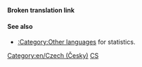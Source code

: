 '''Broken translation link'''{{en/-}}{{en/Bilingual box| Cs
| ''Tato stránka obsahuje index pro celou řadu '''článků v češtině''' v OpenTTD Wiki.
| ''This page provides an index for a wide range of '''articles in Czech''' in OpenTTD Wiki.<br/>Articles with {{en/S|Other_languages}} template with'' '''<code><nowiki>language_page=cs</nowiki></code>''' ''parameter automatically link here.''
}}

====See also====
*[[Category/en/Other languages|:Category:Other languages]] for statistics.

[[Category:en/Czech (Česky)]][[Category:en/Articles in other languages|CS]]